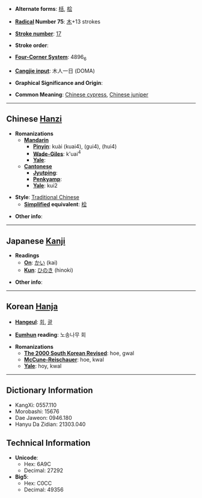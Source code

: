 * '''Alternate forms''': [[栝]], [[桧]]

* '''[[Wiktionary:Chinese radical index| Radical]] Number 75''': [[Wiktionary:Chinese radical index 木|木]]+13 strokes

* '''[[Wiktionary:Chinese total strokes index|Stroke number]]''': [[Wiktionary:Chinese total strokes index 17|17]]

* '''Stroke order''': 

* '''[[Wiktionary:Chinese four corner index|Four-Corner System]]''': 4896<sub>6</sub>

* '''[[Wiktionary:Chinese Cangjie index|Cangjie input]]''': 木人一日 (DOMA)

* '''Graphical Significance and Origin''': 

* '''Common Meaning''': [[Chinese cypress]], [[Chinese juniper]]

----

== Chinese [[Hanzi]] ==

* '''Romanizations'''
** '''[[Mandarin]]'''
*** '''[[Pinyin]]''': kuài (kuai4), (gui4), (hui4)
*** '''[[Wade-Giles]]''': k'uai<sup>4</sup>
*** '''[[Yale]]''': 
** '''[[Cantonese]]'''
*** '''[[Jyutping]]''':
*** '''[[Penkyamp]]''': 
*** '''[[Yale]]''': kui2

* '''Style''': [[Traditional Chinese]] 
** '''[[Simplified Chinese|Simplified]] equivalent''': [[桧]]

* '''Other info''': 

----

== Japanese [[Kanji]] ==

* '''Readings'''
** '''[[On]]''': [[かい]] (kai)
** '''[[Kun]]''': [[ひのき]] (hinoki)

* '''Other info''':  

----

== Korean [[Hanja]] ==

* '''[[Hangeul]]''': [[회]], [[괄]]

* '''[[Eumhun]] reading''': 노송나무 회

* '''Romanizations'''
** '''[[The 2000 South Korean Revised Romanization|The 2000 South Korean Revised]]''': hoe, gwal
** '''[[McCune-Reischauer]]''': hoe, kwal
** '''[[Yale]]''': hoy, kwal

----

== Dictionary Information ==

* KangXi: 0557.110
* Morobashi: 15676
* Dae Jaweon: 0946.180
* Hanyu Da Zidian: 21303.040

== Technical Information ==

* '''Unicode''':
** Hex: 6A9C
** Decimal: 27292
* '''Big5''':
** Hex: C0CC
** Decimal: 49356
